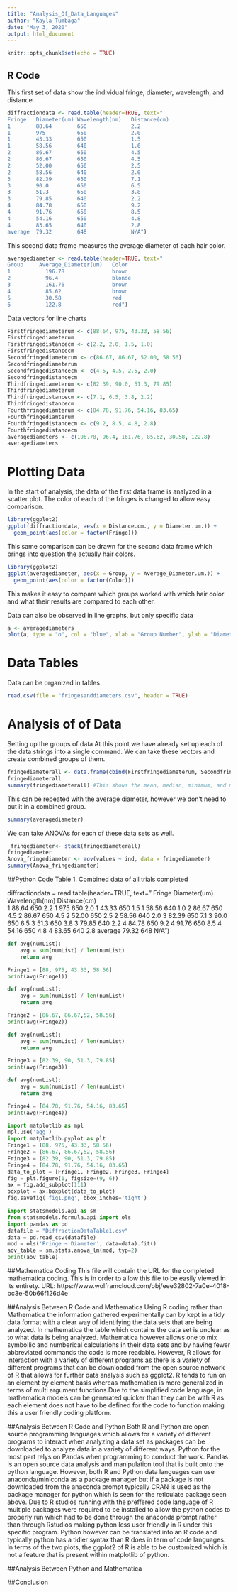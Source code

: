 ```yaml
---
title: "Analysis_Of_Data_Languages"
author: "Kayla Tumbaga"
date: "May 3, 2020"
output: html_document
---
```


```r
knitr::opts_chunk$set(echo = TRUE)
```

## R Code
This first set of data show the individual fringe, diameter, wavelength, and distance.
```r
diffractiondata <- read.table(header=TRUE, text="
Fringe   Diameter(um) Wavelength(nm)   Distance(cm)   
1        88.64        650              2.2
1        975          650              2.0
1        43.33        650              1.5
1        58.56        640              1.0
2        86.67        650              4.5
2        86.67        650              4.5
2        52.00        650              2.5
2        58.56        640              2.0
3        82.39        650              7.1
3        90.0         650              6.5
3        51.3         650              3.8
3        79.85        640              2.2
4        84.78        650              9.2
4        91.76        650              8.5
4        54.16        650              4.8
4        83.65        640              2.8
average  79.32        648              N/A")    
```

This second data frame measures the average diameter of each hair color. 
```r
averagediameter <- read.table(header=TRUE, text="
Group     Average_Diameter(um)   Color
1           196.78               brown
2           96.4                 blonde
3           161.76               brown
4           85.62                brown
5           30.58                red
6           122.8                red")
```

Data vectors for line charts
```r
Firstfringediameterum <- c(88.64, 975, 43.33, 58.56)
Firstfringediameterum
Firstfringedistancecm <- c(2.2, 2.0, 1.5, 1.0)
Firstfringedistancecm
Secondfringediameterum <- c(86.67, 86.67, 52.00, 58.56)
Secondfringediameterum
Secondfringedistancecm <- c(4.5, 4.5, 2.5, 2.0)
Secondfringedistancecm
Thirdfringediameterum <- c(82.39, 90.0, 51.3, 79.85)
Thirdfringediameterum
Thirdfringedistancecm <- c(7.1, 6.5, 3.8, 2.2)
Thirdfringedistancecm
Fourthfringediamterum <- c(84.78, 91.76, 54.16, 83.65)
Fourthfringediamterum
Fourthfringedistancecm <- c(9.2, 8.5, 4.8, 2.8)
Fourthfringedistancecm
averagediameters <- c(196.78, 96.4, 161.76, 85.62, 30.58, 122.8)
averagediameters
```


# Plotting Data 

In the start of analysis, the data of the first data frame is analyzed in a scatter plot. The color of each of the fringes is changed to allow easy comparison.

```r
library(ggplot2)
ggplot(diffractiondata, aes(x = Distance.cm., y = Diameter.um.)) + 
  geom_point(aes(color = factor(Fringe)))
```

This same comparison can be drawn for the second data frame which brings into question the actually hair colors.

```r
library(ggplot2)
ggplot(averagediameter, aes(x = Group, y = Average_Diameter.um.)) +
  geom_point(aes(color = factor(Color)))
```

This makes it easy to compare which groups worked with which hair color and what their results are compared to each other. 

Data can also be observed in line graphs, but only specific data
```r
a <- averagediameters
plot(a, type = "o", col = "blue", xlab = "Group Number", ylab = "Diameter Measured in um", main = "Average Diameters of Hair by Group")
```

# Data Tables

Data can be organized in tables
```r
read.csv(file = "fringesanddiameters.csv", header = TRUE)
```

# Analysis of of Data

Setting up the groups of data
At this point we have already set up each of the data strings into a single command. We can take these vectors and create combined groups of them.
```r
fringediameterall <- data.frame(cbind(Firstfringediameterum, Secondfringediameterum, Thirdfringediameterum, Fourthfringediamterum))
fringediameterall
summary(fringediameterall) #This shows the mean, median, minimum, and maximums through each of these data sets.
```
This can be repeated with the average diameter, however we don't need to put it in a combined group.
```r
summary(averagediameter)
```
We can take ANOVAs for each of these data sets as well.
```r
 fringediameter<- stack(fringediameterall)
fringediameter
Anova_fringediameter <- aov(values ~ ind, data = fringediameter)
summary(Anova_fringediameter)
```


##Python Code
Table 1. Combined data of all trials completed

diffractiondata = read.table(header=TRUE, text="
Fringe   Diameter(um) Wavelength(nm)   Distance(cm)   
1        88.64        650              2.2
1        975          650              2.0
1        43.33        650              1.5
1        58.56        640              1.0
2        86.67        650              4.5
2        86.67        650              4.5
2        52.00        650              2.5
2        58.56        640              2.0
3        82.39        650              7.1
3        90.0         650              6.5
3        51.3         650              3.8
3        79.85        640              2.2
4        84.78        650              9.2
4        91.76        650              8.5
4        54.16        650              4.8
4        83.65        640              2.8
average  79.32        648              N/A") 

```python
def avg(numList):
    avg = sum(numList) / len(numList)
    return avg

Fringe1 = [88, 975, 43.33, 58.56]
print(avg(Fringe1))
```

```python
def avg(numList):
    avg = sum(numList) / len(numList)
    return avg

Fringe2 = [86.67, 86.67,52, 58.56]
print(avg(Fringe2))
```

```python
def avg(numList):
    avg = sum(numList) / len(numList)
    return avg

Fringe3 = [82.39, 90, 51.3, 79.85]
print(avg(Fringe3))
```

```python
def avg(numList):
    avg = sum(numList) / len(numList)
    return avg

Fringe4 = [84.78, 91.76, 54.16, 83.65]
print(avg(Fringe4))
```

```python
import matplotlib as mpl 
mpl.use('agg')
import matplotlib.pyplot as plt 
Fringe1 = (88, 975, 43.33, 58.56)
Fringe2 = (86.67, 86.67,52, 58.56)
Fringe3 = (82.39, 90, 51.3, 79.85)
Fringe4 = (84.78, 91.76, 54.16, 83.65)
data_to_plot = [Fringe1, Fringe2, Fringe3, Fringe4]
fig = plt.figure(1, figsize=(9, 6))
ax = fig.add_subplot(111)
boxplot = ax.boxplot(data_to_plot)
fig.savefig('fig1.png', bbox_inches='tight')
```


```python
import statsmodels.api as sm 
from statsmodels.formula.api import ols
import pandas as pd
datafile = "DiffractionDataTable1.csv"
data = pd.read_csv(datafile)
mod = ols('Fringe ~ Diameter', data=data).fit()
aov_table = sm.stats.anova_lm(mod, typ=2)
print(aov_table)
```


##Mathematica Coding
This file will contain the URL for the completed mathematica coding. 
This is in order to allow this file to be easily viewed in its entirety.
URL: https://www.wolframcloud.com/obj/eee32802-7a0e-4018-bc3e-50b66f126d4e

##Analysis Between R Code and Mathematica
Using R coding rather than Mathematica the information gathered
experimentally can by kept in a tidy data format with a clear way
of identifying the data sets that are being analyzed. In
mathematica the table which contains the data set is unclear as to
what data is being analyzed. Mathematica however allows one to mix
symbollic and numberical calculations in their data sets and by
having fewer abbreviated commands the code is more readable.
However, R allows for interaction with a variety of different
programs as there is a variety of different programs that can be
downloaded from the open source network of R that allows for
further data analysis such as ggplot2. R tends to run on an
element by element basis whereas mathematica is more generalized
in terms of multi argument functions.Due to the simplified code 
language, in mathematica models can be generated quicker than they
can be with R as each element does not have to be defined for the
code to function making this a user friendly coding platform. 

##Analysis Between R Code and Python
Both R and Python are open source programming languages which 
allows for a variety of different programs to interact when 
analyzing a data set as packages can be downloaded to analyze data
in a variety of different ways. Python for the most part relys on 
Pandas when programming to conduct the work. Pandas is an open source
data analysis and manipulation tool that is built onto the python 
language. However, both R and Python data languages can use 
anaconda/miniconda as a package manager but if a package is not
downloaded from the anaconda prompt typically CRAN is used as the 
package manager for python which is seen for the reticulate package 
seen above. Due to R studios running with the preffered code language of
R multiple packages were required to be installed to allow the python
codes to properly run which had to be done through the anaconda prompt
rather than through Rstudios making python less user friendly in R
under this specific program. Python however can be translated into
an R code and typically python has a tidier syntax than R does in term of 
code languages. In terms of the two plots, the ggplot2 of R is able to be
customized which is not a feature that is present within matplotlib of python.

##Analysis Between Python and Mathematica

##Conclusion 
